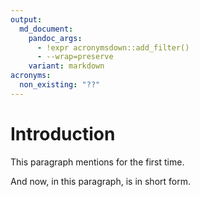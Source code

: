 ```yaml
---
output:
  md_document:
    pandoc_args:
      - !expr acronymsdown::add_filter()
      - --wrap=preserve
    variant: markdown
acronyms:
  non_existing: "??"
---
```


# Introduction {#intro}

This paragraph mentions \acr{RL} for the first time.

And now, in this paragraph, \acr{RL} is in short form.
